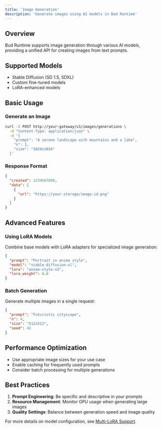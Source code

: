 ```yaml
---
title: 'Image Generation'
description: 'Generate images using AI models in Bud Runtime'
---
```


## Overview

Bud Runtime supports image generation through various AI models, providing a unified API for creating images from text prompts.

## Supported Models

- Stable Diffusion (SD 1.5, SDXL)
- Custom fine-tuned models
- LoRA-enhanced models

## Basic Usage

### Generate an Image

```bash
curl -X POST http://your-gateway/v1/images/generations \
  -H "Content-Type: application/json" \
  -d '{
    "prompt": "A serene landscape with mountains and a lake",
    "n": 1,
    "size": "1024x1024"
  }'
```

### Response Format

```json
{
  "created": 1234567890,
  "data": [
    {
      "url": "https://your-storage/image-id.png"
    }
  ]
}
```

## Advanced Features

### Using LoRA Models

Combine base models with LoRA adapters for specialized image generation:

```json
{
  "prompt": "Portrait in anime style",
  "model": "stable-diffusion-xl",
  "lora": "anime-style-v2",
  "lora_weight": 0.8
}
```

### Batch Generation

Generate multiple images in a single request:

```json
{
  "prompt": "Futuristic cityscape",
  "n": 4,
  "size": "512x512",
  "seed": 42
}
```

## Performance Optimization

- Use appropriate image sizes for your use case
- Enable caching for frequently used prompts
- Consider batch processing for multiple generations

## Best Practices

1. **Prompt Engineering**: Be specific and descriptive in your prompts
2. **Resource Management**: Monitor GPU usage when generating large images
3. **Quality Settings**: Balance between generation speed and image quality

For more details on model configuration, see [Multi-LoRA Support](/features/multi-lora-support).
